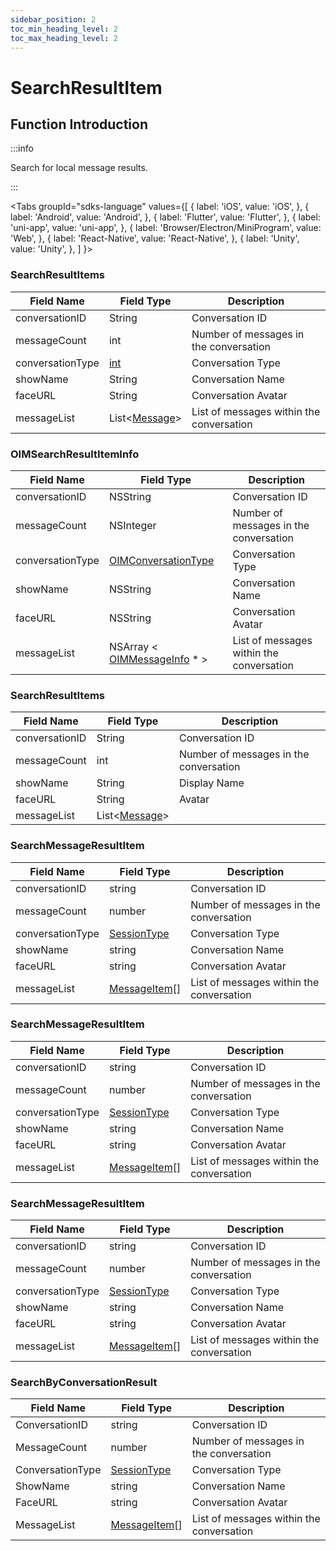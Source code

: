 ```yaml
---
sidebar_position: 2
toc_min_heading_level: 2
toc_max_heading_level: 2
---
```


# SearchResultItem

## Function Introduction

:::info

Search for local message results.

:::

<Tabs
groupId="sdks-language"
values={[
{ label: 'iOS', value: 'iOS', },
{ label: 'Android', value: 'Android', },
{ label: 'Flutter', value: 'Flutter', },
{ label: 'uni-app', value: 'uni-app', },
{ label: 'Browser/Electron/MiniProgram', value: 'Web', },
{ label: 'React-Native', value: 'React-Native', },
{ label: 'Unity', value: 'Unity', },
]
}>

<TabItem value="Flutter">

### SearchResultItems

| Field Name       | Field Type                                               | Description                                 |
| ---------------- | -------------------------------------------------------- | ------------------------------------------- |
| conversationID   | String                                                   | Conversation ID                             |
| messageCount     | int                                                      | Number of messages in the conversation      |
| conversationType | [int](/enum/conversationType.mdx)                        | Conversation Type                           |
| showName         | String                                                   | Conversation Name                           |
| faceURL          | String                                                   | Conversation Avatar                         |
| messageList      | List<[Message](/class/message/messageInfo.mdx)> | List of messages within the conversation    |

</TabItem>

<TabItem value="iOS">

### OIMSearchResultItemInfo

| Field Name       | Field Type                                                           | Description                                 |
| ---------------- | -------------------------------------------------------------------- | ------------------------------------------- |
| conversationID   | NSString                                                             | Conversation ID                             |
| messageCount     | NSInteger                                                            | Number of messages in the conversation      |
| conversationType | [OIMConversationType](/enum/conversationType.mdx)            | Conversation Type                           |
| showName         | NSString                                                             | Conversation Name                           |
| faceURL          | NSString                                                             | Conversation Avatar                         |
| messageList      | NSArray < [OIMMessageInfo](/class/message/messageInfo.mdx) \* > | List of messages within the conversation    |

</TabItem>

<TabItem value="Android">

### SearchResultItems

| Field Name       | Field Type                                               | Description                                 |
| ---------------- | -------------------------------------------------------- | ------------------------------------------- |
| conversationID   | String                                                   | Conversation ID                             |
| messageCount     | int                                                      | Number of messages in the conversation      |
| showName         | String                                                   | Display Name                                |
| faceURL          | String                                                   | Avatar                                      |
| messageList      | List<[Message](/class/message/messageInfo.mdx)> |

</TabItem>

<TabItem value="Web">

### SearchMessageResultItem

| Field Name       | Field Type                                               | Description                                 |
| ---------------- | -------------------------------------------------------- | ------------------------------------------- |
| conversationID   | string                                                   | Conversation ID                             |
| messageCount     | number                                                   | Number of messages in the conversation      |
| conversationType | [SessionType](/enum/conversationType.mdx)        | Conversation Type                           |
| showName         | string                                                   | Conversation Name                           |
| faceURL          | string                                                   | Conversation Avatar                         |
| messageList      | [MessageItem](/class/message/messageInfo.mdx)[] | List of messages within the conversation    |

</TabItem>

<TabItem value="uni-app">

### SearchMessageResultItem

| Field Name       | Field Type                                               | Description                                 |
| ---------------- | -------------------------------------------------------- | ------------------------------------------- |
| conversationID   | string                                                   | Conversation ID                             |
| messageCount     | number                                                   | Number of messages in the conversation      |
| conversationType | [SessionType](/enum/conversationType.mdx)        | Conversation Type                           |
| showName         | string                                                   | Conversation Name                           |
| faceURL          | string                                                   | Conversation Avatar                         |
| messageList      | [MessageItem](/class/message/messageInfo.mdx)[] | List of messages within the conversation    |

</TabItem>

<TabItem value="React-Native">

### SearchMessageResultItem

| Field Name       | Field Type                                               | Description                                 |
| ---------------- | -------------------------------------------------------- | ------------------------------------------- |
| conversationID   | string                                                   | Conversation ID                             |
| messageCount     | number                                                   | Number of messages in the conversation      |
| conversationType | [SessionType](/enum/conversationType.mdx)        | Conversation Type                           |
| showName         | string                                                   | Conversation Name                           |
| faceURL          | string                                                   | Conversation Avatar                         |
| messageList      | [MessageItem](/class/message/messageInfo.mdx)[] | List of messages within the conversation    |

</TabItem>

<TabItem value="Unity">

### SearchByConversationResult

| Field Name       | Field Type                                               | Description                                 |
| ---------------- | -------------------------------------------------------- | ------------------------------------------- |
| ConversationID   | string                                                   | Conversation ID                             |
| MessageCount     | number                                                   | Number of messages in the conversation      |
| ConversationType | [SessionType](/enum/conversationType.mdx)        | Conversation Type                           |
| ShowName         | string                                                   | Conversation Name                           |
| FaceURL          | string                                                   | Conversation Avatar                         |
| MessageList      | [MessageItem](/class/message/messageInfo.mdx)[] | List of messages within the conversation    |


</TabItem>

</Tabs>